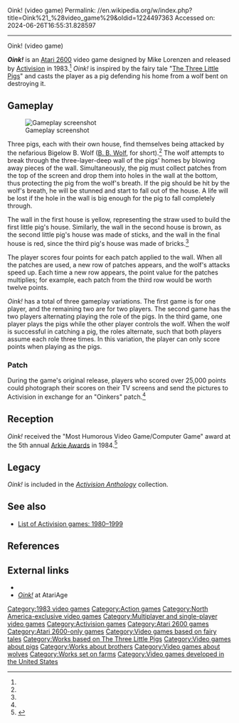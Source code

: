 Oink! (video game)
Permalink: //en.wikipedia.org/w/index.php?title=Oink%21_%28video_game%29&oldid=1224497363
Accessed on: 2024-06-26T16:55:31.828597



------
Oink! (video game)
{{Short description|1982 video game}}
{{For|the Apple II game|Beagle Bag#Oink!}}
{{more citations needed|date=June 2010}}
{{Infobox video game
|title = Oink!
|image = Oink cover.jpg
|caption = 
|developer = [[Activision]]
|publisher = [[Activision]]
|designer = Mike Lorenzen<ref name="giantlist">{{cite web|title=The Giant List of Classic Game Programmers|url=https://dadgum.com/giantlist/|last1=Hague|first1=James}}</ref>
|released = 1983<ref name=manual/>
|genre = [[Action video game|Action]]
|modes = [[Single-player video game|Single-player]], [[Multiplayer video game|multiplayer]]
|platforms = [[Atari 2600]]
}}

'''''Oink!''''' is an [[Atari 2600]]  video game designed by Mike Lorenzen and released by [[Activision]] in 1983.<ref name="giantlist"/> ''Oink!'' is inspired by the fairy tale "[[The Three Little Pigs]]" and casts the player as a pig defending his home from a wolf bent on destroying it.

==Gameplay==
[[File:Oink!_Screenshot.png|thumb|left|Gameplay screenshot]]

Three pigs, each with their own house, find themselves being attacked by the nefarious Bigelow B. Wolf ([[Big Bad Wolf|B. B. Wolf]], for short).<ref name=manual/> The wolf attempts to break through the three-layer-deep wall of the pigs' homes by blowing away pieces of the wall. Simultaneously, the pig must collect patches from the top of the screen and drop them into holes in the wall at the bottom, thus protecting the pig from the wolf's breath. If the pig should be hit by the wolf's breath, he will be stunned and start to fall out of the house. A life will be lost if the hole in the wall is big enough for the pig to fall completely through.

The wall in the first house is yellow, representing the straw used to build the first little pig's house. Similarly, the wall in the second house is brown, as the second little pig's house was made of sticks, and the wall in the final house is red, since the third pig's house was made of bricks.<ref name=manual/>

The player scores four points for each patch applied to the wall. When all the patches are used, a new row of patches appears, and the wolf's attacks speed up. Each time a new row appears, the point value for the patches multiplies; for example, each patch from the third row would be worth twelve points.

''Oink!'' has a total of three gameplay variations. The first game is for one player, and the remaining two are for two players. The second game has the two players alternating playing the role of the pigs. In the third game, one player plays the pigs while the other player controls the wolf. When the wolf is successful in catching a pig, the roles alternate, such that both players assume each role three times. In this variation, the player can only score points when playing as the pigs.

===Patch===
During the game's original release, players who scored over 25,000 points could photograph their scores on their TV screens and send the pictures to Activision in exchange for an "Oinkers" patch.<ref name=manual/>

==Reception==
''Oink!'' received the "Most Humorous Video Game/Computer Game" award at the 5th annual [[Arkie Awards]] in 1984.<ref>{{cite journal |last1= Kunkel |first1= Bill |author-link1= Bill Kunkel (gaming)|last2= Katz |first2= Arnie |author-link2= Arnie Katz|date= February 1984 |title= Arcade Alley: The 1984 Arcade Awards, Part II |journal= [[Video (magazine)|Video]]|publisher= Reese Communications|volume= 7|issue= 11|pages= 28–29|issn= 0147-8907}}</ref>{{rp|29}}

==Legacy==
''Oink!'' is included in the ''[[Activision Anthology]]'' collection.

==See also==
{{Portal|Video games|1980s}}
*[[List of Activision games: 1980–1999]]

==References==
{{reflist|refs=
<ref name="manual">{{cite book |title=Oink! Atari 2600 manual |date=1983 |publisher=Activision |url=https://www.gamesdatabase.org/Media/SYSTEM/Atari_2600/Manual/formated/Oink!_-_1983_-_Activision.pdf}}</ref>
}}

==External links==
* {{atarimania|id=8205}}
* [https://www.atariage.com/software_page.php?SoftwareLabelID=331 ''Oink!''] at AtariAge

{{The Three Little Pigs}}

[[Category:1983 video games]]
[[Category:Action games]]
[[Category:North America-exclusive video games]]
[[Category:Multiplayer and single-player video games]]
[[Category:Activision games]]
[[Category:Atari 2600 games]]
[[Category:Atari 2600-only games]]
[[Category:Video games based on fairy tales]]
[[Category:Works based on The Three Little Pigs]]
[[Category:Video games about pigs]]
[[Category:Works about brothers]]
[[Category:Video games about wolves]]
[[Category:Works set on farms]]
[[Category:Video games developed in the United States]]